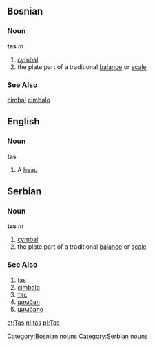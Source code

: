 ==Bosnian==
===Noun===
'''tas''' ''m''
#[[cymbal]]
#the plate part of a traditional [[balance]] or [[scale]]
[[Category:Bosnian nouns]]
===See Also===
[[cimbal]]
[[cimbalo]]

==English==
===Noun===
'''tas'''
#A [[heap]]

==Serbian==
===Noun===
'''tas''' ''m''
#[[cymbal]]
#the plate part of a traditional [[balance]] or [[scale]]
[[Category:Serbian nouns]]
===See Also===
#[[tas]]
#[[cimbalo]]
#[[тас]]
#[[цимбал]]
#[[цимбало]]

[[et:Tas]]
[[nl:tas]]
[[pl:Tas]]